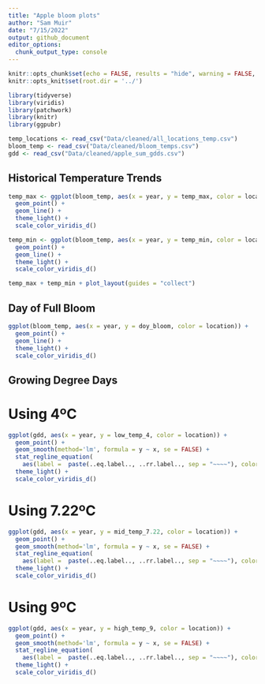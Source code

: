 ```yaml
---
title: "Apple bloom plots"
author: "Sam Muir"
date: "7/15/2022"
output: github_document
editor_options: 
  chunk_output_type: console
---
```


```r
knitr::opts_chunk$set(echo = FALSE, results = "hide", warning = FALSE, message = FALSE, fig.width = 11)
knitr::opts_knit$set(root.dir = '../')

library(tidyverse)
library(viridis)
library(patchwork)
library(knitr)
library(ggpubr)
```


```r
temp_locations <- read_csv("Data/cleaned/all_locations_temp.csv")
bloom_temp <- read_csv("Data/cleaned/bloom_temps.csv")
gdd <- read_csv("Data/cleaned/apple_sum_gdds.csv")
```

## Historical Temperature Trends
```r
temp_max <- ggplot(bloom_temp, aes(x = year, y = temp_max, color = location)) +
  geom_point() +
  geom_line() +
  theme_light() +
  scale_color_viridis_d()

temp_min <- ggplot(bloom_temp, aes(x = year, y = temp_min, color = location)) +
  geom_point() +
  geom_line() +
  theme_light() +
  scale_color_viridis_d()

temp_max + temp_min + plot_layout(guides = "collect")
```

## Day of Full Bloom
```r
ggplot(bloom_temp, aes(x = year, y = doy_bloom, color = location)) +
  geom_point() +
  geom_line() +
  theme_light() +
  scale_color_viridis_d()
```

## Growing Degree Days 

# Using 4ºC
```r
ggplot(gdd, aes(x = year, y = low_temp_4, color = location)) +
  geom_point() +
  geom_smooth(method='lm', formula = y ~ x, se = FALSE) +
  stat_regline_equation(
    aes(label =  paste(..eq.label.., ..rr.label.., sep = "~~~~"), color = location)) +
  theme_light() +
  scale_color_viridis_d()
```

# Using 7.22ºC
```r
ggplot(gdd, aes(x = year, y = mid_temp_7.22, color = location)) +
  geom_point() +
  geom_smooth(method='lm', formula = y ~ x, se = FALSE) +
  stat_regline_equation(
    aes(label =  paste(..eq.label.., ..rr.label.., sep = "~~~~"), color = location)) + 
  theme_light() +
  scale_color_viridis_d()
```

# Using 9ºC
```r
ggplot(gdd, aes(x = year, y = high_temp_9, color = location)) +
  geom_point() +
  geom_smooth(method='lm', formula = y ~ x, se = FALSE) +
  stat_regline_equation(
    aes(label =  paste(..eq.label.., ..rr.label.., sep = "~~~~"), color = location)) +
  theme_light() +
  scale_color_viridis_d()
```

